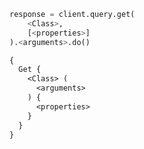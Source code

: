 
<Tabs className="code" groupId="languages">
<TabItem value="py" label="Python">

```python
response = client.query.get(
    <Class>,
    [<properties>]
).<arguments>.do()
```

</TabItem>
<TabItem value="graphql" label="GraphQL">

```graphql
{
  Get {
    <Class> (
      <arguments>
    ) {
      <properties>
    }
  }
}
```

</TabItem>
</Tabs>